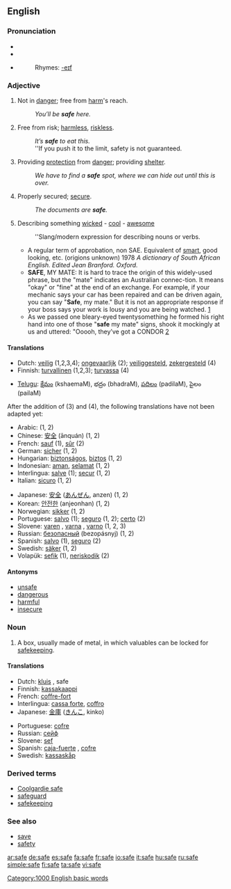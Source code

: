 {{see|-safe}}
==English==

{{rank|board|associated|worse|977|safe|main|q|greatly}}

===Pronunciation===
*{{SAMPA|/seIf/}}
*{{IPA|/seɪf/}}
*{{audio|en-us-safe.ogg|Audio (US)}}
*:Rhymes: [[Rhymes:English:-eɪf|-eɪf]]

===Adjective===
{{en-adj-er-e|saf|e}}

# Not in [[danger]]; free from [[harm]]'s reach.
#:''You’ll be '''safe''' here.''
# Free from risk; [[harmless]], [[riskless]].
#:''It’s '''safe''' to eat this.''
#:''If you push it to the limit, safety is not guaranteed.
# Providing [[protection]] from [[danger]]; providing [[shelter]].
#:''We have to find a '''safe''' spot, where we can hide out until this is over.''
# Properly secured; [[secure]].
#:''The documents are '''safe'''.''
# {{slang}} Describing something [[wicked]] - [[cool]] - [[awesome]]
#:''Slang/modern expression for describing nouns or verbs.
#*A regular term of approbation, non SAE. Equivalent of [[smart]], good looking, etc. (origions unknown) 1978 ''A dictionary of South African English. Edited Jean Branford. Oxford.''
#*'''SAFE''', MY MATE: It is hard to trace the origin of this widely-used phrase, but the "mate" indicates an Australian connec-tion. It means "okay" or "fine" at the end of an exchange. For example, if your mechanic says your car has been repaired and can be driven again, you can say "'''Safe''', my mate." But it is not an appropriate response if your boss says your work is lousy and you are being watched. [http://www.matriots.com/cyberbraai/cyber2g.html]
#*As we passed one bleary-eyed twentysomething he formed his right hand into one of those "'''safe''' my mate" signs, shook it mockingly at us and uttered: "Ooooh, they’ve got a CONDOR [http://www.iol.co.za/index.php?set_id=4&click_id=2807&art_id=iol1030436970967W532]

====Translations====
{{rfc-trans}}
{{top}}
*Dutch: [[veilig]] (1,2,3,4); [[ongevaarlijk]] (2); [[veiliggesteld]], [[zekergesteld]] (4)
*Finnish: [[turvallinen]] (1,2,3); [[turvassa]] (4)
{{mid}}
*[[Telugu]]: [[క్షేమం]] (kshaemaM), భద్రం (bhadraM), [[పదిలం]] (padilaM), పైలం (pailaM)
{{bottom}}

After the addition of (3) and (4), the following translations have not been adapted yet:
{{top}}
*Arabic: {{ARchar|[[سليم]]}} {{IPAchar|(salīm)}} (1, 2)
*Chinese: [[安全]] (ānquán) (1, 2)
*French: [[sauf]] (1), [[sûr]] (2)
*German: [[sicher]] (1, 2)
*Hungarian: [[biztonságos]], [[biztos]] (1, 2)
*Indonesian: [[aman]], [[selamat]] (1, 2)
*Interlingua: [[salve]] (1); [[secur]] (1, 2)
*Italian: [[sicuro]] (1, 2)
{{mid}}
*Japanese: [[安全]] ([[あんぜん]], anzen) (1, 2)
*Korean: [[안전한]] (anjeonhan) (1, 2)
*Norwegian: [[sikker]] (1, 2)
*Portuguese: [[salvo]] (1); [[seguro]] (1, 2); [[certo]] (2)
*Slovene: [[varen]] {{m}}, [[varna]] {{f}}, [[varno]] {{n}} (1, 2, 3)
*Russian: [[безопасный]] (bezopásnyj) (1, 2)
*Spanish: [[salvo]] (1), [[seguro]] (2)
*Swedish: [[säker]] (1, 2)
*Volapük: [[sefik]] (1), [[neriskodik]] (2)
{{bottom}}

====Antonyms====
*[[unsafe]]
*[[dangerous]]
*[[harmful]]
*[[insecure]]

===Noun===
{{en-noun}}

# A box, usually made of metal, in which valuables can be locked for [[safekeeping]].

====Translations====
{{top}}
*Dutch: [[kluis]] {{f}}, safe {{f}}
*Finnish: [[kassakaappi]]
*French: [[coffre-fort]] {{m}}
*Interlingua: [[cassa forte]], [[coffro]]
*Japanese: [[金庫]] ([[きんこ]], kinko)
{{mid}}
*Portuguese: [[cofre]] {{m}}
*Russian: [[сейф]]
*Slovene: [[sef]] {{m}}
*Spanish: [[caja-fuerte]] {{f}}, [[cofre]] {{m}}
*Swedish: [[kassaskåp]]
{{bottom}}

===Derived terms===
*[[Coolgardie safe]]
*[[safeguard]]
*[[safekeeping]]

===See also===
*[[save]]
*[[safety]]

[[Category:1000 English basic words]]

[[ar:safe]]
[[de:safe]]
[[es:safe]]
[[fa:safe]]
[[fr:safe]]
[[io:safe]]
[[it:safe]]
[[hu:safe]]
[[ru:safe]]
[[simple:safe]]
[[fi:safe]]
[[ta:safe]]
[[vi:safe]]